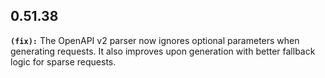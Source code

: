 ## 0.51.38
**`(fix):`** The OpenAPI v2 parser now ignores optional parameters when generating requests. It also improves upon generation with
better fallback logic for sparse requests.


